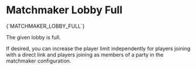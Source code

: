 # Matchmaker Lobby Full

<Summary>{`MATCHMAKER_LOBBY_FULL`}</Summary>

The given lobby is full.

If desired, you can increase the player limit independently for players joining with a direct link and players joining as members of a party in the matchmaker configuration.
